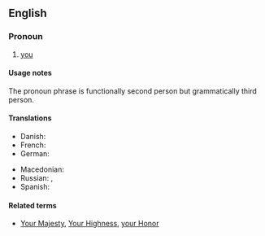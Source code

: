 {{also|your Grace}}
==English==

===Pronoun===
{{head|en|pronoun|head=[[your]] [[grace]]|plural|your graces}}

# {{lb|en|formal|obsolete}} [[you]]

====Usage notes====
The pronoun phrase {{term|your grace}} is functionally second person but grammatically third person.

====Translations====
{{trans-top|you}}
* Danish: {{t|da|din nåde}}
* French: {{t+|fr|Votre Grâce|f}}
* German: {{t|de|Euer Gnaden}}
{{trans-mid}}
* Macedonian: {{t|mk|Ваша Милост|tr=Váša Mílost|sc=Cyrl}}
* Russian: {{t|ru|Ва́ша Ми́лость}}, {{t|ru|Ва́ша Све́тлость}}
* Spanish: {{t+|es|vuestra merced}}
{{trans-bottom}}

====Related terms====
* {{qualifier|formal pronoun phrases used for second person}} [[Your Majesty]], [[Your Highness]], [[your Honor]]